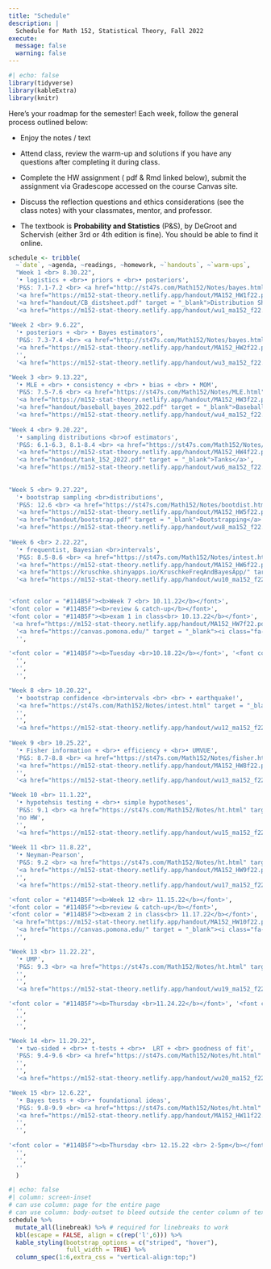 ```yaml
---
title: "Schedule"
description: |
  Schedule for Math 152, Statistical Theory, Fall 2022
execute: 
  message: false
  warning: false
---
```


```r
#| echo: false
library(tidyverse)
library(kableExtra)
library(knitr)
```

Here's your roadmap for the semester! Each week, follow the general process outlined below:

-   Enjoy the notes / text <i class="fas fa-book-open"></i>

-   Attend class, review the <i class="fas fa-pencil-alt"></i>warm-up and solutions if you have any questions after completing it during class.

-   Complete the HW assignment (<i class="fa-solid fa-file-pdf"></i> pdf & <i class="fa-brands fa-r-project"></i> Rmd linked below), <i class="fa-solid fa-paper-plane"></i> submit the assignment via Gradescope accessed on the course Canvas site.

-   Discuss the reflection questions <i class="fas fa-lightbulb" target="_blank"></i> and ethics considerations <i class="fas fa-balance-scale"></i> (see the <i class="fas fa-book-open"></i> class notes) with your classmates, mentor, and professor.

-   The textbook is **Probability and Statistics** (P&S), by DeGroot and Schervish (either 3rd or 4th edition is fine).  You should be able to find it online.


```r
schedule <- tribble(
  ~`date`, ~agenda, ~readings, ~homework, ~`handouts`, ~`warm-ups`,
  "Week 1 <br> 8.30.22", 
  '• logistics + <br>• priors + <br>• posteriors',
  'P&S: 7.1-7.2 <br> <a href="http://st47s.com/Math152/Notes/bayes.html#bayes-rule" target = "_blank"><i class="fas fa-book-open"></i> notes on Bayes</a>', 
  '<a href="https://m152-stat-theory.netlify.app/handout/MA152_HW1f22.pdf" target = "_blank"><i class="fa-solid fa-file-pdf"></i> HW1 pdf</a> <br> <a href="https://m152-stat-theory.netlify.app/handout/MA152_HW1f22.Rmd" target = "_blank"><i class="fa-brands fa-r-project"></i> HW1 Rmd</a> <br> <a href="https://canvas.pomona.edu/" target = "_blank"><i class="fa-solid fa-paper-plane"></i> HW1 turn-in</a>',
  '<a href="handout/CB_distsheet.pdf" target = "_blank">Distribution Sheet</a>',
  '<a href="https://m152-stat-theory.netlify.app/handout/wu1_ma152_f22.pdf" target = "_blank"><i class="fas fa-pencil-alt"></i> WU 1</a> <br> <a href="https://m152-stat-theory.netlify.app/hw/wu2_ma152_f22.pdf" target = "_blank"><i class="fas fa-pencil-alt"></i> WU 2</a>',
  
"Week 2 <br> 9.6.22", 
  '• posteriors + <br> • Bayes estimators',
  'P&S: 7.3-7.4 <br> <a href="http://st47s.com/Math152/Notes/bayes.html#conjugate-prior-distributions" target = "_blank"><i class="fas fa-book-open"></i> notes on Bayes</a>',
  '<a href="https://m152-stat-theory.netlify.app/handout/MA152_HW2f22.pdf" target = "_blank"><i class="fa-solid fa-file-pdf"></i> HW2 pdf</a> <br> <a href="https://m152-stat-theory.netlify.app/handout/MA152_HW2f22.Rmd" target = "_blank"><i class="fa-brands fa-r-project"></i> HW2 Rmd</a> <br> <a href="https://canvas.pomona.edu/" target = "_blank"><i class="fa-solid fa-paper-plane"></i> HW2 turn-in</a>',
  '',
  '<a href="https://m152-stat-theory.netlify.app/handout/wu3_ma152_f22.pdf" target = "_blank"><i class="fas fa-pencil-alt"></i> WU 3</a>',

"Week 3 <br> 9.13.22",   
  '• MLE + <br> • consistency + <br> • bias + <br> • MOM',
  'P&S: 7.5-7.6 <br> <a href="https://st47s.com/Math152/Notes/MLE.html" target = "_blank"><i class="fas fa-book-open"></i> notes on MLE</a>',
  '<a href="https://m152-stat-theory.netlify.app/handout/MA152_HW3f22.pdf" target = "_blank"><i class="fa-solid fa-file-pdf"></i> HW3 pdf</a> <br> <a href="https://m152-stat-theory.netlify.app/handout/MA152_HW3f22.Rmd" target = "_blank"><i class="fa-brands fa-r-project"></i> HW3 Rmd</a> <br> <a href="https://canvas.pomona.edu/" target = "_blank"><i class="fa-solid fa-paper-plane"></i> HW3 turn-in</a>',
  '<a href="handout/baseball_bayes_2022.pdf" target = "_blank">Baseball and Bayes</a>',
  '<a href="https://m152-stat-theory.netlify.app/handout/wu4_ma152_f22.pdf" target = "_blank"><i class="fas fa-pencil-alt"></i> WU 4</a> <br> <a href="https://m152-stat-theory.netlify.app/handout/wu5_ma152_f22.pdf" target = "_blank"><i class="fas fa-pencil-alt"></i> WU 5</a>',
  
"Week 4 <br> 9.20.22", 
  '• sampling distributions <br>of estimators',
  'P&S: 6.1-6.3, 8.1-8.4 <br> <a href="https://st47s.com/Math152/Notes/sampdist.html" target = "_blank"><i class="fas fa-book-open"></i> notes on sampling distributions</a>',
  '<a href="https://m152-stat-theory.netlify.app/handout/MA152_HW4f22.pdf" target = "_blank"><i class="fa-solid fa-file-pdf"></i> HW4 pdf</a> <br> <a href="https://m152-stat-theory.netlify.app/handout/MA152_HW4f22.Rmd" target = "_blank"><i class="fa-brands fa-r-project"></i> HW4 Rmd</a> <br> <a href="https://canvas.pomona.edu/" target = "_blank"><i class="fa-solid fa-paper-plane"></i> HW4 turn-in</a>',
  '<a href="handout/tank_152_2022.pdf" target = "_blank">Tanks</a>',
  '<a href="https://m152-stat-theory.netlify.app/handout/wu6_ma152_f22.pdf" target = "_blank"><i class="fas fa-pencil-alt"></i> WU 6</a> <br> <a href="https://m152-stat-theory.netlify.app/handout/wu7_ma152_f22.pdf" target = "_blank"><i class="fas fa-pencil-alt"></i> WU 7</a>',
  
  
"Week 5 <br> 9.27.22",
  '• bootstrap sampling <br>distributions',
  'P&S: 12.6 <br> <a href="https://st47s.com/Math152/Notes/bootdist.html" target = "_blank"><i class="fas fa-book-open"></i> notes on bootstrap distribution</a>',
  '<a href="https://m152-stat-theory.netlify.app/handout/MA152_HW5f22.pdf" target = "_blank"><i class="fa-solid fa-file-pdf"></i> HW5 pdf</a> <br> <a href="https://m152-stat-theory.netlify.app/handout/MA152_HW5f22.Rmd" target = "_blank"><i class="fa-brands fa-r-project"></i> HW5 Rmd</a> <br> <a href="https://canvas.pomona.edu/" target = "_blank"><i class="fa-solid fa-paper-plane"></i> HW5 turn-in</a>',
  '<a href="handout/bootstrap.pdf" target = "_blank">Bootstrapping</a>',
  '<a href="https://m152-stat-theory.netlify.app/handout/wu8_ma152_f22.pdf" target = "_blank"><i class="fas fa-pencil-alt"></i> WU 8</a> <br> <a href="https://m152-stat-theory.netlify.app/handout/wu9_ma152_f22.pdf" target = "_blank"><i class="fas fa-pencil-alt"></i> WU 9</a>',
  
"Week 6 <br> 2.22.22", 
  '• frequentist, Bayesian <br>intervals',
  'P&S: 8.5-8.6 <br> <a href="https://st47s.com/Math152/Notes/intest.html" target = "_blank"><i class="fas fa-book-open"></i> notes on intervals</a>',
  '<a href="https://m152-stat-theory.netlify.app/handout/MA152_HW6f22.pdf" target = "_blank"><i class="fa-solid fa-file-pdf"></i> HW6 pdf</a> <br> <a href="https://m152-stat-theory.netlify.app/handout/MA152_HW6f22.Rmd" target = "_blank"><i class="fa-brands fa-r-project"></i> HW6 Rmd</a> <br> <a href="https://canvas.pomona.edu/" target = "_blank"><i class="fa-solid fa-paper-plane"></i> HW6 turn-in</a>',
  '<a href="https://kruschke.shinyapps.io/KruschkeFreqAndBayesApp/" target = "_blank"><i class="fa-solid fa-gamepad"></i> App to compare Freq & Bayes Intervals</a> <br> <a href="handout/norm.bayes.pdf" target = "_blank">2 parameter normal Bayesian</a>',
  '<a href="https://m152-stat-theory.netlify.app/handout/wu10_ma152_f22.pdf" target = "_blank"><i class="fas fa-pencil-alt"></i> WU 10</a> <br> <a href="https://m152-stat-theory.netlify.app/handout/wu11_ma152_f22.pdf" target = "_blank"><i class="fas fa-pencil-alt"></i> WU 11</a>', 


'<font color = "#114B5F"><b>Week 7 <br> 10.11.22</b></font>', 
'<font color = "#114B5F"><b>review & catch-up</b></font>',
'<font color = "#114B5F"><b>exam 1 in class<br> 10.13.22</b></font>',
 '<a href="https://m152-stat-theory.netlify.app/handout/MA152_HW7f22.pdf" target = "_blank"><i class="fa-solid fa-file-pdf"></i> HW7 pdf</a> <br> <a href="https://m152-stat-theory.netlify.app/handout/MA152_HW7f22.Rmd" target = "_blank"><i class="fa-brands fa-r-project"></i> HW7 Rmd</a> <br> <i class="fa-solid fa-paper-plane"></i> not due, ever',
  '<a href="https://canvas.pomona.edu/" target = "_blank"><i class="fa-solid fa-paper-plane"></i> see Canvas</a> for sample exam 1 Q & sol',
  '',

'<font color = "#114B5F"><b>Tuesday <br>10.18.22</b></font>', '<font color = "#114B5F"><b>Fall Break</b></font>',"", 
  '',
  '',
  '',      

"Week 8 <br> 10.20.22", 
  '• bootstrap confidence <br>intervals <br> <br> • earthquake!',
  '<a href="https://st47s.com/Math152/Notes/intest.html" target = "_blank"><i class="fas fa-book-open"></i> notes on intervals</a>',
  '',
  '',
  '<a href="https://m152-stat-theory.netlify.app/handout/wu12_ma152_f22.pdf" target = "_blank"><i class="fas fa-pencil-alt"></i> WU 12</a>', 
  
"Week 9 <br> 10.25.22", 
  '• Fisher information + <br>• efficiency + <br>• UMVUE',
  'P&S: 8.7-8.8 <br> <a href="https://st47s.com/Math152/Notes/fisher.html" target = "_blank"><i class="fas fa-book-open"></i> notes on Fisher information</a>',
  '<a href="https://m152-stat-theory.netlify.app/handout/MA152_HW8f22.pdf" target = "_blank"><i class="fa-solid fa-file-pdf"></i> HW8 pdf</a> <br> <a href="https://m152-stat-theory.netlify.app/handout/MA152_HW8f22.Rmd" target = "_blank"><i class="fa-brands fa-r-project"></i> HW8 Rmd</a> <br> <a href="https://canvas.pomona.edu/" target = "_blank"><i class="fa-solid fa-paper-plane"></i> HW8 turn-in</a>',
  '',
  '<a href="https://m152-stat-theory.netlify.app/handout/wu13_ma152_f22.pdf" target = "_blank"><i class="fas fa-pencil-alt"></i> WU 13</a> <br> <a href="https://m152-stat-theory.netlify.app/handout/wu14_ma152_f22.pdf" target = "_blank"><i class="fas fa-pencil-alt"></i> WU 14</a>',

"Week 10 <br> 11.1.22", 
  '• hypotehsis testing + <br>• simple hypotheses',
  'P&S: 9.1 <br> <a href="https://st47s.com/Math152/Notes/ht.html" target = "_blank"><i class="fas fa-book-open"></i> notes on hypothesis testing structure</a>',
  'no HW',
  '',
  '<a href="https://m152-stat-theory.netlify.app/handout/wu15_ma152_f22.pdf" target = "_blank"><i class="fas fa-pencil-alt"></i> WU 15</a> <br> <a href="https://m152-stat-theory.netlify.app/handout/wu16_ma152_f22.pdf" target = "_blank"><i class="fas fa-pencil-alt"></i> WU 16</a>',
  
"Week 11 <br> 11.8.22", 
  '• Neyman-Pearson',
  'P&S: 9.2 <br> <a href="https://st47s.com/Math152/Notes/ht.html" target = "_blank"><i class="fas fa-book-open"></i> notes on Neyman-Pearson</a>',
  '<a href="https://m152-stat-theory.netlify.app/handout/MA152_HW9f22.pdf" target = "_blank"><i class="fa-solid fa-file-pdf"></i> HW9 pdf</a> <br> <a href="https://m152-stat-theory.netlify.app/handout/MA152_HW9f22.Rmd" target = "_blank"><i class="fa-brands fa-r-project"></i> HW9 Rmd</a> <br> <a href="https://canvas.pomona.edu/" target = "_blank"><i class="fa-solid fa-paper-plane"></i> HW9 turn-in</a>',
  '',
  '<a href="https://m152-stat-theory.netlify.app/handout/wu17_ma152_f22.pdf" target = "_blank"><i class="fas fa-pencil-alt"></i> WU 17</a> <br> <a href="https://m152-stat-theory.netlify.app/handout/wu18_ma152_f22.pdf" target = "_blank"><i class="fas fa-pencil-alt"></i> WU 18</a>',  

'<font color = "#114B5F"><b>Week 12 <br> 11.15.22</b></font>', 
'<font color = "#114B5F"><b>review & catch-up</b></font>',
'<font color = "#114B5F"><b>exam 2 in class<br> 11.17.22</b></font>',
 '<a href="https://m152-stat-theory.netlify.app/handout/MA152_HW10f22.pdf" target = "_blank"><i class="fa-solid fa-file-pdf"></i> HW10 pdf</a> <br> <a href="https://m152-stat-theory.netlify.app/handout/MA152_HW10f22.Rmd" target = "_blank"><i class="fa-brands fa-r-project"></i> HW10 Rmd</a> <br> <i class="fa-solid fa-paper-plane"></i> not due, ever',
  '<a href="https://canvas.pomona.edu/" target = "_blank"><i class="fa-solid fa-paper-plane"></i> see Canvas</a> for sample exam 2 Q & sol',  
  '',

"Week 13 <br> 11.22.22", 
  '• UMP',
  'P&S: 9.3 <br> <a href="https://st47s.com/Math152/Notes/ht.html" target = "_blank"><i class="fas fa-book-open"></i> notes on UMP</a>',
  '',
  '',
  '<a href="https://m152-stat-theory.netlify.app/handout/wu19_ma152_f22.pdf" target = "_blank"><i class="fas fa-pencil-alt"></i> WU 19</a>', 

'<font color = "#114B5F"><b>Thursday <br>11.24.22</b></font>', '<font color = "#114B5F"><b>Thanksgiving</b></font>',"", 
  '',
  '',
  '',      

"Week 14 <br> 11.29.22", 
  '• two-sided + <br>• t-tests + <br>•  LRT + <br> goodness of fit',
  'P&S: 9.4-9.6 <br> <a href="https://st47s.com/Math152/Notes/ht.html" target = "_blank"><i class="fas fa-book-open"></i> notes on t-tests and LRT</a>',
  '',
  '',
  '<a href="https://m152-stat-theory.netlify.app/handout/wu20_ma152_f22.pdf" target = "_blank"><i class="fas fa-pencil-alt"></i> WU 20</a> <br> <a href="https://m152-stat-theory.netlify.app/handout/wu21_ma152_f22.pdf" target = "_blank"><i class="fas fa-pencil-alt"></i> WU 21</a>', 

"Week 15 <br> 12.6.22", 
  '• Bayes tests + <br>• foundational ideas',
  'P&S: 9.8-9.9 <br> <a href="https://st47s.com/Math152/Notes/ht.html" target = "_blank"><i class="fas fa-book-open"></i> notes on Bayes tests and foundational ideas</a>',
  '<a href="https://m152-stat-theory.netlify.app/handout/MA152_HW11f22.pdf" target = "_blank"><i class="fa-solid fa-file-pdf"></i> HW11 pdf</a> <br> <a href="https://m152-stat-theory.netlify.app/handout/MA152_HW11f22.Rmd" target = "_blank"><i class="fa-brands fa-r-project"></i> HW11 Rmd</a> <br> <a href="https://canvas.pomona.edu/" target = "_blank"><i class="fa-solid fa-paper-plane"></i> HW11 turn-in</a>',
  '',
  '',  
  
'<font color = "#114B5F"><b>Thursday <br> 12.15.22 <br> 2-5pm</b></font>', '<font color = "#114B5F"><b>Final Exam </b></font>',"", 
  '',
  '',
  ''   
  )
```


```r
#| echo: false
#| column: screen-inset
# can use column: page for the entire page
# can use column: body-outset to bleed outside the center column of text
schedule %>% 
  mutate_all(linebreak) %>% # required for linebreaks to work
  kbl(escape = FALSE, align = c(rep('l',6))) %>%
  kable_styling(bootstrap_options = c("striped", "hover"),
                full_width = TRUE) %>%
  column_spec(1:6,extra_css = "vertical-align:top;")
```




